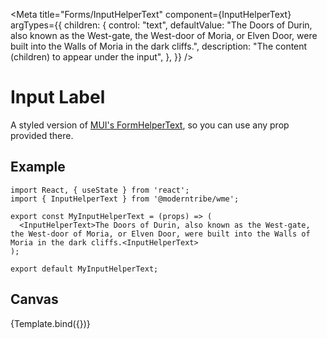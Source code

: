 
<Meta
  title="Forms/InputHelperText"
  component={InputHelperText}
  argTypes={{
    children: {
      control: "text",
      defaultValue:
        "The Doors of Durin, also known as the West-gate, the West-door of Moria, or Elven Door, were built into the Walls of Moria in the dark cliffs.",
      description: "The content (children) to appear under the input",
    },
  }}
/>


# Input Label

A styled version of <a href="https://mui.com/material-ui/api/form-helper-text/" target="_blank">MUI's FormHelperText</a>, so you can use any prop provided there.

## Example

```
import React, { useState } from 'react';
import { InputHelperText } from '@moderntribe/wme';

export const MyInputHelperText = (props) => (
  <InputHelperText>The Doors of Durin, also known as the West-gate, the West-door of Moria, or Elven Door, were built into the Walls of Moria in the dark cliffs.<InputHelperText>
);

export default MyInputHelperText;
```

## Canvas

<Canvas>
  <Story name="Base">{Template.bind({})}</Story>
</Canvas>
